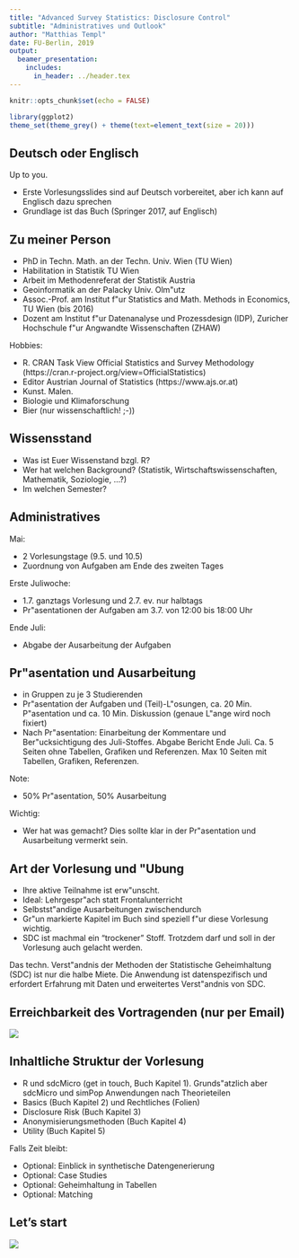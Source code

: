 ```yaml
---
title: "Advanced Survey Statistics: Disclosure Control"
subtitle: "Administratives und Outlook"
author: "Matthias Templ"
date: FU-Berlin, 2019
output:
  beamer_presentation:
    includes:
      in_header: ../header.tex
---
```


```r
knitr::opts_chunk$set(echo = FALSE)
```

```r
library(ggplot2)
theme_set(theme_grey() + theme(text=element_text(size = 20)))
```


## Deutsch oder Englisch

Up to you.

- Erste Vorlesungsslides sind auf Deutsch vorbereitet, aber ich kann auf Englisch dazu sprechen
- Grundlage ist das Buch (Springer 2017, auf Englisch)

\begin{center}
\includegraphics[width=0.48\textwidth]{screenshot_book}
\end{center}

## Zu meiner Person

- PhD in Techn. Math. an der Techn. Univ. Wien (TU Wien)
- Habilitation in Statistik TU Wien
- Arbeit im Methodenreferat der Statistik Austria
- Geoinformatik an der Palacky Univ. Olm\"utz
- Assoc.-Prof. am Institut f\"ur Statistics and Math. Methods in Economics, TU Wien (bis 2016)
- Dozent am Institut f\"ur Datenanalyse und Prozessdesign (IDP), Zuricher Hochschule f\"ur Angwandte Wissenschaften (ZHAW)

\pause 

Hobbies:

- R. CRAN Task View Official Statistics and Survey Methodology (https://cran.r-project.org/view=OfficialStatistics)
- Editor Austrian Journal of Statistics (https://www.ajs.or.at)
- Kunst. Malen.
- Biologie und Klimaforschung
- Bier (nur wissenschaftlich! ;-))

## Wissensstand 

- Was ist Euer Wissenstand bzgl. R?
- Wer hat welchen Background? (Statistik, Wirtschaftswissenschaften, Mathematik, Soziologie, ...?)
- Im welchen Semester?

## Administratives

Mai:

- 2 Vorlesungstage (9.5. und 10.5)
- Zuordnung von Aufgaben am Ende des zweiten Tages

Erste Juliwoche:

- 1.7. ganztags Vorlesung und 2.7. ev. nur halbtags
- Pr\"asentationen der Aufgaben am 3.7. von 12:00 bis 18:00 Uhr

Ende Juli:

- Abgabe der Ausarbeitung der Aufgaben

## Pr\"asentation und Ausarbeitung

- in Gruppen zu je 3 Studierenden
- Pr\"asentation der Aufgaben und (Teil)-L\"osungen, ca. 20 Min. P\"asentation und ca. 10 Min. Diskussion (genaue L\"ange wird noch fixiert)
- Nach Pr\"asentation: Einarbeitung der Kommentare und Ber\"ucksichtigung des Juli-Stoffes. Abgabe Bericht Ende Juli. Ca. 5 Seiten ohne Tabellen, Grafiken und Referenzen. Max 10 Seiten mit Tabellen, Grafiken, Referenzen.

Note:

- 50% Pr\"asentation, 50% Ausarbeitung

Wichtig:

- Wer hat was gemacht? Dies sollte klar in der Pr\"asentation und Ausarbeitung vermerkt sein.

## Art der Vorlesung und \"Ubung

- Ihre aktive Teilnahme ist erw\"unscht.
- Ideal: Lehrgespr\"ach statt Frontalunterricht
- Selbstst\"andige Ausarbeitungen zwischendurch
- Gr\"un markierte Kapitel im Buch sind speziell f\"ur diese Vorlesung wichtig.
- SDC ist machmal ein "trockener" Stoff. Trotzdem darf und soll in der Vorlesung auch gelacht werden. 

Das techn. Verst\"andnis der Methoden der Statistische Geheimhaltung (SDC) ist nur die halbe Miete. Die Anwendung ist datenspezifisch und erfordert Erfahrung mit Daten und erweitertes Verst\"andnis von SDC.


## Erreichbarkeit des Vortragenden (nur per Email)

![](erreichbarkeit.png)

## Inhaltliche Struktur der Vorlesung

- R und sdcMicro (get in touch, Buch Kapitel 1). Grunds\"atzlich aber sdcMicro und simPop Anwendungen nach Theorieteilen
- Basics (Buch Kapitel 2) und Rechtliches (Folien)
- Disclosure Risk (Buch Kapitel 3)
- Anonymisierungsmethoden (Buch Kapitel 4)
- Utility (Buch Kapitel 5)

Falls Zeit bleibt:

- Optional: Einblick in synthetische Datengenerierung 
- Optional: Case Studies
- Optional: Geheimhaltung in Tabellen
- Optional: Matching


## Let's start

![](datapriv.png)

